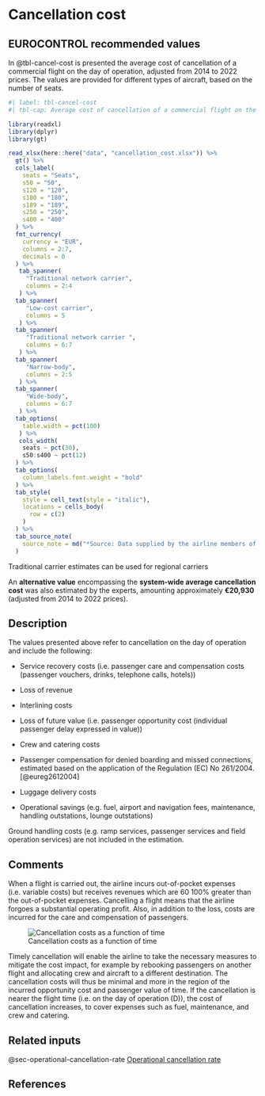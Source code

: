 # Cancellation cost {#sec-cancellation-cost}

## EUROCONTROL recommended values

In @tbl-cancel-cost is presented the average cost of cancellation of a commercial
flight on the day of operation, adjusted from 2014 to 2022 prices. The values 
are provided for different types of aircraft, based on the number of seats.

```r
#| label: tbl-cancel-cost
#| tbl-cap: Average cost of cancellation of a commercial flight on the day of operation

library(readxl)
library(dplyr)
library(gt)

read_xlsx(here::here("data", "cancellation_cost.xlsx")) %>% 
  gt() %>% 
  cols_label(
    seats = "Seats",
    s50 = "50",
    s120 = "120",
    s180 = "180",
    s189 = "189",
    s250 = "250",
    s400 = "400"
  ) %>% 
  fmt_currency(
    currency = "EUR",
    columns = 2:7,
    decimals = 0
  ) %>% 
   tab_spanner(
     "Traditional network carrier",
     columns = 2:4
   ) %>% 
  tab_spanner(
     "Low-cost carrier",
     columns = 5
   ) %>% 
  tab_spanner(
     "Traditional network carrier ",
     columns = 6:7
   ) %>% 
  tab_spanner(
     "Narrow-body",
     columns = 2:5
   ) %>% 
  tab_spanner(
     "Wide-body",
     columns = 6:7
   ) %>% 
  tab_options(
    table.width = pct(100)
   ) %>% 
   cols_width(
    seats ~ pct(30),
    s50:s400 ~ pct(12)
  ) %>% 
  tab_options(
    column_labels.font.weight = "bold"
  ) %>% 
  tab_style(
    style = cell_text(style = "italic"),
    locations = cells_body(
      row = c(2)
    )
  ) %>% 
  tab_source_note(
    source_note = md("*Source: Data supplied by the airline members of the SESAR CBA team and expert judgment derived from an analysis of 2012 total flights carried out in Europe*")
  )
```

:::{.callout-note}
Traditional carrier estimates can be used for regional carriers
:::

An **alternative value** encompassing the **system-wide average cancellation cost**
was also estimated by the experts, amounting approximately **€20,930**
(adjusted from 2014 to 2022 prices).

## Description

The values presented above refer to cancellation on the day of operation and include the following:

* Service recovery costs (i.e. passenger care and compensation costs (passenger vouchers, drinks, telephone calls, hotels))

* Loss of revenue

* Interlining costs

* Loss of future value (i.e. passenger opportunity cost (individual passenger delay expressed in value))

* Crew and catering costs

* Passenger compensation for denied boarding and missed connections, estimated based on the application of the Regulation (EC) No 261/2004.[@eureg2612004]

* Luggage delivery costs

* Operational savings (e.g. fuel, airport and navigation fees, maintenance, handling outstations, lounge outstations)

Ground handling costs (e.g. ramp services, passenger services and field operation services) are not included in the estimation.

## Comments

When a flight is carried out, the airline incurs out-of-pocket expenses (i.e. variable costs) but receives revenues which are 60 100% greater than the out-of-pocket expenses. Cancelling a flight means that the airline forgoes a substantial operating profit. Also, in addition to the loss, costs are incurred for the care and compensation of passengers. 

![Cancellation costs as a function of time](../figures/cancellation_function.svg){#fig-cancel-function}

Timely cancellation will enable the airline to take the necessary measures to mitigate the cost impact, for example by rebooking passengers on another flight and allocating crew and aircraft to a different destination. The cancellation costs will thus be minimal and more in the region of the incurred opportunity cost and passenger value of time. If the cancellation is nearer the flight time (i.e. on the day of operation (D)), the cost of cancellation increases, to cover expenses such as fuel, maintenance, and crew and catering.

## Related inputs

@sec-operational-cancellation-rate [Operational cancellation rate](#sec-operational-cancellation-rate)

## References
